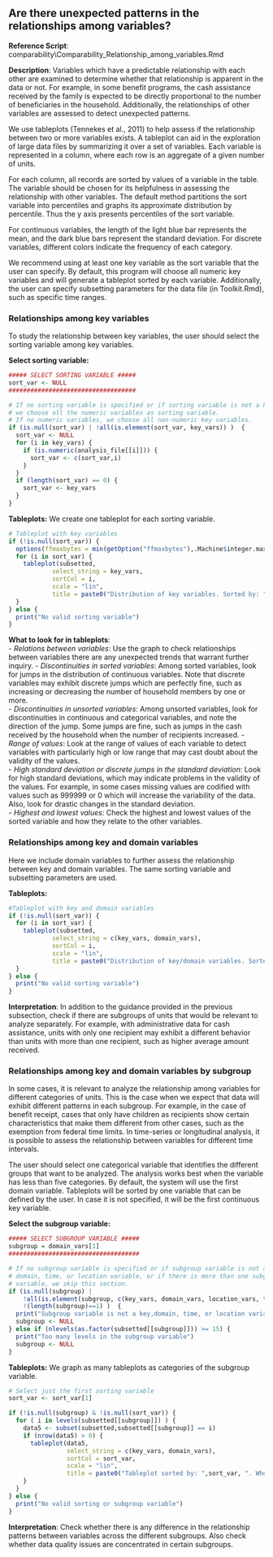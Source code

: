 ## Are there unexpected patterns in the relationships among variables?

**Reference Script**: comparability\\Comparability_Relationship_among_variables.Rmd

**Description**: Variables which have a predictable relationship with each other are examined to determine whether that relationship is apparent in the data or not. For example, in some benefit programs, the cash assistance received by the family is expected to be directly proportional to the number of beneficiaries in the household. Additionally, the relationships of other variables are assessed to detect unexpected patterns.  

We  use tableplots (Tennekes et al., 2011) to help assess if the relationship between two or more variables exists. A tableplot can aid in the exploration of large data files by summarizing it over a set of variables. Each variable is represented in a column, where each row is an aggregate of a given number of units. 

For each column, all records are sorted by values of a variable in the table. The variable should be chosen for its helpfulness in assessing the relationship with other variables. The default method partitions the sort variable into percentiles and graphs its approximate distribution by percentile. Thus the y axis presents percentiles of the sort variable.


For continuous variables, the length of the light blue bar represents the mean, and the dark blue bars represent the standard deviation. For discrete variables, different colors indicate the frequency of each category. 

We recommend using at least one key variable as the sort variable that the user can specify. By default, this program will choose all numeric key variables and will generate a tableplot sorted by each variable. Additionally, the user can specify subsetting parameters for the data file (in Toolkit.Rmd), such as specific time ranges.  
  
  
### Relationships among key variables

To study the relationship between key variables, the user should select the sorting variable among key variables.

**Select sorting variable:**
```r
##### SELECT SORTING VARIABLE #####
sort_var <- NULL
###################################

# If no sorting variable is specified or if sorting variable is not a key variable,
# we choose all the numeric variables as sorting variable.
# If no numeric variables, we choose all non-numeric key variables.
if (is.null(sort_var) | !all(is.element(sort_var, key_vars)) )  {
  sort_var <- NULL
  for (i in key_vars) {
    if (is.numeric(analysis_file[[i]])) {
      sort_var <- c(sort_var,i)
    }
  }
  if (length(sort_var) == 0) {
    sort_var <- key_vars
  }
}
```

**Tableplots:** We create one tableplot for each sorting variable.
```r
# Tableplot with key variables
if (!is.null(sort_var)) {
  options(ffmaxbytes = min(getOption("ffmaxbytes"),.Machine$integer.max * 12))
  for (i in sort_var) {
    tableplot(subsetted, 
            select_string = key_vars, 
            sortCol = i, 
            scale = "lin", 
            title = paste0("Distribution of key variables. Sorted by: ",i,"\nSubset: ",subset_text))
  }
} else {
  print("No valid sorting variable")
}
```

**What to look for in tableplots**:  
- *Relations between variables*: Use the graph to check relationships between variables there are any unexpected trends that warrant further inquiry. 
- *Discontinuities in sorted variables*: Among sorted variables, look for jumps in the distribution of continuous variables. Note that discrete variables may exhibit discrete jumps which are perfectly fine, such as increasing or decreasing the number of household members by one or more.  
- *Discontinuities in unsorted variables*: Among unsorted variables, look for discontinuities in continuous and categorical variables, and note the direction of the jump. Some jumps are fine, such as jumps in the cash received by the household when the number of recipients increased.
- *Range of values*: Look at the range of values of each variable to detect variables with particularly high or low range that may cast doubt about the validity of the values.  
- *High standard deviation or discrete jumps in the standard deviation*: Look for high standard deviations, which may indicate problems in the validity of the values. For example, in some cases missing values are codified with values such as 999999 or 0 which will increase the variability of the data. Also, look for drastic changes in the standard deviation.  
- *Highest and lowest values*: Check the highest and lowest values of the sorted variable and how they relate to the other variables.  
  
  
### Relationships among key and domain variables

Here we include domain variables to further assess the relationship between key and domain variables. The same sorting variable and subsetting parameters are used.

**Tableplots:**
```r
#Tableplot with key and domain variables
if (!is.null(sort_var)) {
  for (i in sort_var) {
    tableplot(subsetted, 
            select_string = c(key_vars, domain_vars), 
            sortCol = i, 
            scale = "lin", 
            title = paste0("Distribution of key/domain variables. Sorted by: ",i,"\nSubset: ",subset_text))
  }
} else {
  print("No valid sorting variable")
}
```

**Interpretation**: In addition to the guidance provided in the previous subsection, check if there are subgroups of units that would be relevant to analyze separately. For example, with administrative data for cash assistance, units with only one recipient may exhibit a different behavior than units with more than one recipient, such as higher average amount received.  
  
  
### Relationships among key and domain variables by subgroup

In some cases, it is relevant to analyze the relationship among variables for different categories of units. This is the case when we expect that data will exhibit different patterns in each subgroup. For example, in the case of benefit receipt, cases that only have children as recipients show certain characteristics that make them different from other cases, such as the exemption from federal time limits. In time-series or longitudinal analysis, it is possible to assess the relationship between variables for different time intervals.

The user should select one categorical variable that identifies the different groups that want to be analyzed. The analysis works best when the variable has less than five categories. By default, the system will use the first domain variable. Tableplots will be sorted by one variable that can be defined by the user. In case it is not specified, it will be the first continuous key variable.

**Select the subgroup variable:**
```r
##### SELECT SUBGROUP VARIABLE #####
subgroup = domain_vars[1]
####################################

# If no subgroup variable is specified or if subgroup variable is not a key,
# domain, time, or location variable, or if there is more than one subgroup 
# variable, we skip this section.
if (is.null(subgroup) | 
    !all(is.element(subgroup, c(key_vars, domain_vars, location_vars, time_vars))) | 
    !(length(subgroup)==1) )  {
  print("Subgroup variable is not a key,domain, time, or location variable, or there is more than one subgroup variable")
  subgroup <- NULL
} else if (nlevels(as.factor(subsetted[[subgroup]])) >= 15) {
  print("Too many levels in the subgroup variable")
  subgroup <- NULL
}
```

**Tableplots:** We graph as many tableplots as categories of the subgroup variable.
```r
# Select just the first sorting variable 
sort_var <- sort_var[1]

if (!is.null(subgroup) & !is.null(sort_var)) {
  for ( i in levels(subsetted[[subgroup]]) ) {
    data5 <- subset(subsetted,subsetted[[subgroup]] == i)
    if (nrow(data5) > 0) {
      tableplot(data5, 
                select_string = c(key_vars, domain_vars), 
                sortCol = sort_var, 
                scale = "lin", 
                title = paste0("Tableplot sorted by: ",sort_var, ". Where ",subgroup, "= ", i,"\nSubset: ",subset_text))
    }
  }
} else {
  print("No valid sorting or subgroup variable")
}
```

**Interpretation**: Check whether there is any difference in the relationship patterns between variables across the different subgroups. Also check whether data quality issues are concentrated in certain subgroups.    





